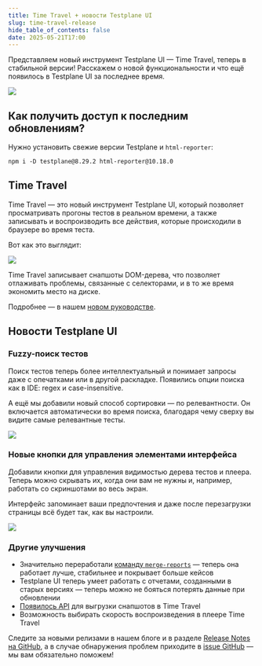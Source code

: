 ```yaml
---
title: Time Travel + новости Testplane UI
slug: time-travel-release
hide_table_of_contents: false
date: 2025-05-21T17:00
---
```



Представляем новый инструмент Testplane UI — Time Travel, теперь в стабильной версии! Расскажем о новой функциональности и что ещё появилось в Testplane UI за последнее время.

![](/img/blog/time-travel.png)

<!-- truncate -->

## Как получить доступ к последним обновлениям?

Нужно установить свежие версии Testplane и `html-reporter`:

```shell
npm i -D testplane@8.29.2 html-reporter@10.18.0
```

## Time Travel

Time Travel — это новый инструмент Testplane UI, который позволяет просматривать прогоны тестов в реальном времени, а также записывать и воспроизводить все действия, которые происходили в браузере во время теста.

Вот как это выглядит:

![](/img/docs/guides/time-travel-demo.gif)

Time Travel записывает снапшоты DOM-дерева, что позволяет отлаживать проблемы, связанные с селекторами, и в то же время экономить место на диске.

Подробнее — в нашем [новом руководстве][time-travel-guide].

## Новости Testplane UI

### Fuzzy-поиск тестов

Поиск тестов теперь более интеллектуальный и понимает запросы даже с опечатками или в другой раскладке. Появились опции поиска как в IDE: regex и case-insensitive.

А ещё мы добавили новый способ сортировки — по релевантности. Он включается автоматически во время поиска, благодаря чему сверху вы видите самые релевантные тесты.

![](/img/blog/fuzzy-search.gif)

### Новые кнопки для управления элементами интерфейса

Добавили кнопки для управления видимостью дерева тестов и плеера. Теперь можно скрывать их, когда они вам не нужны и, например, работать со скриншотами во весь экран.

Интерфейс запоминает ваши предпочтения и даже после перезагрузки страницы всё будет так, как вы настроили.

![](/img/blog/show-hide-buttons.gif)

### Другие улучшения

-   Значительно переработали [команду `merge-reports`](/docs/v8/html-reporter/html-reporter-commands/#merge-reports) — теперь она работает лучше, стабильнее и покрывает больше кейсов
-   Testplane UI теперь умеет работать с отчетами, созданными в старых версиях — теперь можно не бояться потерять данные при обновлении
-   [Появилось API](https://github.com/gemini-testing/html-reporter/releases/tag/v10.17.0) для выгрузки снапшотов в Time Travel
-   Возможность выбирать скорость воспроизведения в плеере Time Travel

Следите за новыми релизами в нашем блоге и в разделе [Release Notes на GitHub](https://github.com/gemini-testing/html-reporter/releases), а в случае обнаружения проблем приходите в [issue GitHub][gh-issues] — мы вам обязательно поможем!

[gh-issues]: https://github.com/gemini-testing/testplane/issues
[time-travel-guide]: https://testplane.io/ru/docs/v8/guides/time-travel/
